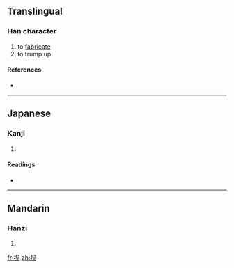 ==Translingual==

===Han character===
{{Han char|rn=64|rad=手|as=09|sn=12|four=|canj=手竹X一 (QHXM)}}

# to [[fabricate]]
# to trump up

====References====
* {{Han ref|kx=0441.230|dkj=12345|dj=0792.180|hdz=31919.060|uh=63D1|ud=25553}}

----

==Japanese==

===Kanji===
{{ja-kanji|grade=|rs=手09}}

# {{defn|Japanese}}

====Readings====
* {{ja-readings|on=[[げつ]] (getsu), [[げち]] (gechi), [[ねつ]] (netsu)|kun=[[こねあわせる]] (koneawaseru)}}

----

==Mandarin==

===Hanzi===
{{cmn-hanzi|pin=[[niē]] ([[nie1]]), [[zōng]] ([[zong1]])|wg=nieh<sup>1</sup>, tsung<sup>1</sup>}}

# {{defn|Mandarin}}

[[fr:揑]]
[[zh:揑]]